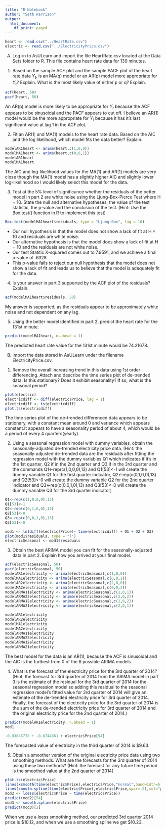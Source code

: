 ```yaml
---
title: "R Notebook"
author: "Seth Harrison"
output:
  html_document:
    df_print: paged
---
```


```r
heart <- read.csv("../HeartRate.csv")
electric <- read.csv("../ElectricityPrice.csv")
```


A.	Log-in to AsULearn and import the file HeartRate.csv located at the Data Sets folder to R.  This file contains heart rate data for 130 minutes.   

1.	Based on the sample ACF plot and the sample PACF plot of the heart rate data $Y_t$, is an MA(q) model or an AR(p) model more appropriate for $Y_t$?  Explain.    What is the most likely value of either p or q? Explain.

```r
acf(heart, 50)
pacf(heart, 50)
```

An AR(p) model is more likely to be appropriate for $Y_t$ because the ACF appears to be sinusoidal and the PACF appears to cut off. I believe an AR(1) model would be the more appropriate for $Y_t$ because it has it's last significant value at lag 1 in the ACF plot.

2.	Fit an AR(1) and MA(1) models to the heart rate data.  Based on the AIC and the log likelihood, which model fits the data better?  Explain.

```r
modelAR1heart <- arima(heart,c(1,0,0))
modelMA1heart <- arima(heart,c(0,0,1))
modelAR1heart
modelMA1heart
```

The AIC and log-likelihood values for the MA(1) and AR(1) models are very close though the MA(1) model has a slightly higher AIC and slightly lower log-likelihood so I would likely select this model for the data.

3.	Test at the 5% level of significance whether the residuals of the better model in part 2 are white noise using the Ljung-Box-Pierce Test where H = 10.  State the null and alternative hypotheses, the value of the test statistic, the p-value and the conclusion of the test.  (Hint: Use the Box.test() function in R to implement this test)

```r
Box.test(modelMA1heart$residuals, type = "Ljung-Box", lag = 10)
```

* Our null hypothesis is that the model does not show a lack of fit at H = 10 and residuals are white noise.
* Our alternative hypothesis is that the model does show a lack of fit at H = 10 and the residuals are not white noise.
* Our test Statitic X-squared comes out to 7.9591, and we achieve a final p-value of .6328.
* This p-value fails to reject our null hypothesis that the model does not show a lack of fit and leads us to believe that the model is adequately fit for the data.

4.	Is your answer in part 3 supported by the ACF plot of the residuals? Explain.

```r
acf(modelMA1heart$residuals, 50)
```

My answer is supported, as the residuals appear to be approximately white noise and not dependent on any lag.

5.	Using the better model identified in part 2, predict the heart rate for the 131st minute.

```r
predict(modelMA1heart, n.ahead = 1)
```

The predicted heart rate value for the 131st minute would be 74.21678.


B.	Import the data stored in AsULearn under the filename ElectricityPrice.csv.  

1.	Remove the overall increasing trend in this data using 1st order differencing.  Attach and describe the time series plot of de-trended data.  Is this stationary?  Does it exhibit seasonality? If so, what is the seasonal period?

```r
plot(electric)
electricdiff <- diff(electric$Price, lag = 1)
electricdiff <- ts(electricdiff)
plot.ts(electricdiff)
```

The time series plot of the de-trended differenced data appears to be stationary, with a constant mean around 0 and variance which appears constant.It appears to have a seasonality period of about 4, which would be a period of every 4 quarters(yearly).

2.	Using a seasonal regression model with dummy variables, obtain the seasonally-adjusted de-trended electricity price data.  (Hint: the seasonally-adjusted de-trended data are the residuals after fitting the regression model with the dummy variables Q1 which indicates if it’s in the 1st quarter, Q2 if in the 2nd quarter and Q3 if in the 3rd quarter and the commands Q1<-rep(c(1,0,0,0),13) and Q1[53]<-1 will create the dummy variable Q1 for the first quarter indicator, Q2<-rep(c(0,1,0,0),13) and Q2[53]<-0 will create the dummy variable Q2 for the 2nd quarter indicator and Q3<-rep(c(0,0,1,0),13) and Q3[53]<-0 will create the dummy variable Q3 for the 3rd quarter indicator)

```r
Q1<-rep(c(1,0,0,0),13)
Q1[53]<-1
Q2<-rep(c(0,1,0,0),13)
Q2[53]<-0
Q3<-rep(c(0,0,1,0),13)
Q3[53]<-0

mod1 <- lm(diff(electric$Price)~ time(electricdiff) + Q1 + Q2 + Q3)
plot(mod1$residuals, type = "l")
electricSeasonal <- mod1$residuals
```

3.	Obtain the best ARIMA model you can fit for the seasonally-adjusted data in part 2.   Explain how you arrived at your final model.

```r
acf(electricSeasonal, 50)
pacf(electricSeasonal, 50)
modelAR1electricity <- arima(electricSeasonal,c(1,0,0))
modelMA1electricity <- arima(electricSeasonal,c(0,0,1))
modelAR2electricity <- arima(electricSeasonal,c(2,0,0))
modelMA2electricity <- arima(electricSeasonal,c(0,0,2))
modelARMA11electricity <- arima(electricSeasonal,c(1,0,1))
modelARMA22electricity <- arima(electricSeasonal,c(2,0,2))
modelARMA12electricity <- arima(electricSeasonal,c(1,0,2))
modelARMA21electricity <- arima(electricSeasonal,c(2,0,1))

modelAR1electricity
modelAR2electricity
modelMA1electricity
modelMA2electricity
modelARMA11electricity
modelARMA22electricity
modelARMA12electricity
modelARMA21electricity
```

The best model for the data is an AR(1), because the ACF is sinusoidal and the AIC is the furthest from 0 of the 8 possible ARIMA models.


4.	What is the forecast of the electricity price for the 3rd quarter of 2014?  (Hint: the forecast for 3rd quarter of 2014 from the ARIMA model in part 3 is the estimate of the residual for the 3rd quarter of 2014 for the seasonal regression model so adding this residual to the seasonal regression model’s fitted value for 3rd quarter of 2014 will give an estimate of the de-trended electricity price for 3rd quarter of 2014.  Finally, the forecast of the electricity price for the 3rd quarter of 2014 is the sum of the de-trended electricity price for 3rd quarter of 2014 and the original electricity price for the 2nd quarter of 2014.)

```r
predict(modelAR1electricity, n.ahead = 1)
mod1

-0.03845778 + -0.6744861 + electric$Price[54]
```

The forecasted value of electricity in the third quarter of 2014 is $9.63.


5.	Obtain a smoother version of the original electricity price data using two smoothing methods.  What are the forecasts for the 3rd quarter of 2014 using these two methods? (Hint: the forecast for any future time period is the smoothed value at the 2nd quarter of 2014)

```r
plot.ts(electric$Price)
lines(ksmooth(time(electric$Price),electric$Price,"normal",bandwidth=5),col="red")
lines(smooth.spline(time(electric$Price),electric$Price,spar=.5),col="purple")
mod2 <- loess(electric$Price ~ time(electric$Price))
predict(mod2)[54]
mod3 <- smooth.spline(electric$Price)
predict(mod3)[2]
```

When we use a loess smoothing method, our predicted 3rd quarter 2014 price is \$10.12, and when we use a smoothing spline we get \$10.23.









